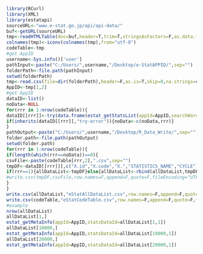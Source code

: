 ```r
library(RCurl)
library(XML)
library(estatapi)
sourceURL<-"www.e-stat.go.jp/api/api-data/"
buf<-getURL(sourceURL)
tmp<-readHTMLTable(doc=buf,header=T,trim=T,stringsAsFactors=F,as.data.frame=T,which=1)
colnames(tmp)<-iconv(colnames(tmp),from="utf-8")
codeTable<-tmp
#get AppID
username<-Sys.info()['user']
pathInput<-paste("C:/Users/",username,"/Desktop/e-StatAPPID/",sep="")
folderPath<-file.path(pathInput)
setwd(folderPath)
tmp<-read.csv(file=dir(folderPath),header=F,as.is=T,skip=0,na.strings=c("", "NA"))
AppID<-tmp[1,2]
#get AppID
dataID<-list()
noData<-NULL
for(rrr in 1:nrow(codeTable)){
dataID[[rrr]]<-try(data.frame(estat_getStatsList(appId=AppID,searchWord="",statsCode=codeTable[rrr,1])))
if(inherits(dataID[[rrr]],"try-error")){noData<-c(noData,rrr)}
}
pathOutput<-paste("C:/Users/",username,"/Desktop/R_Data_Write/",sep="")
folder.path<-file.path(pathOutput)
setwd(folder.path)
for(rrr in 1:nrow(codeTable)){
if(length(which(rrr==noData))==0){
csvFile<-paste(codeTable[rrr,2],".csv",sep="")  
tmpDF<-dataID[[rrr]][,c("X.id","X.code","X.","STATISTICS_NAME","CYCLE")]
if(rrr==1){allDataList<-tmpDF}else{allDataList<-rbind(allDataList,tmpDF)}
#write.csv(tmpDF,csvFile,row.names=F,append=F,quote=F,fileEncoding="UTF-8")
}
}
write.csv(allDataList,"eStatAllDataList.csv",row.names=F,append=F,quote=F,fileEncoding="UTF-8")
write.csv(codeTable,"eStatCodeTable.csv",row.names=F,append=F,quote=F,fileEncoding="UTF-8")
#example
nrow(allDataList)
allDataList[1,]
estat_getMetaInfo(appId=AppID,statsDataId=allDataList[1,1])
allDataList[10000,]
estat_getMetaInfo(appId=AppID,statsDataId=allDataList[10000,1])
allDataList[20000,]
estat_getMetaInfo(appId=AppID,statsDataId=allDataList[20000,1])
```